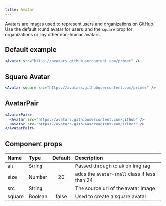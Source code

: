 ```yaml
---
title: Avatar
---
```


Avatars are images used to represent users and organizations on GitHub. Use the default round avatar for users, and the `square` prop for organizations or any other non-human avatars.

## Default example

```jsx live
<Avatar src="https://avatars.githubusercontent.com/primer" />
```

## Square Avatar

```jsx live
<Avatar square src="https://avatars.githubusercontent.com/primer" />
```

## AvatarPair

```jsx live
<AvatarPair>
  <Avatar src="https://avatars.githubusercontent.com/github" />
  <Avatar src="https://avatars.githubusercontent.com/primer" />
</AvatarPair>
```

## Component props

| Name   | Type    | Default | Description                                   |
| :----- | :------ | :-----: | :-------------------------------------------- |
| alt    | String  |         | Passed through to alt on img tag              |
| size   | Number  |   20    | adds the `avatar-small` class if less than 24 |
| src    | String  |         | The source url of the avatar image            |
| square | Boolean |  false  | Used to create a square avatar                |
